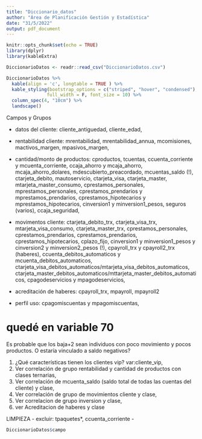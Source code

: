 ```yaml
---
title: "Diccionario_datos"
author: "Área de Planificación Gestión y Estadística"
date: "31/5/2022"
output: pdf_document
---
```


```r
knitr::opts_chunk$set(echo = TRUE)
library(dplyr)
library(kableExtra)
```

```r
DiccionarioDatos <- readr::read_csv("DiccionarioDatos.csv")

DiccionarioDatos %>% 
  kable(align = 'c', longtable = TRUE ) %>%
  kable_styling(bootstrap_options = c("striped", "hover", "condensed"),
               full_width = F, font_size = 10) %>% 
  column_spec(4, "10cm") %>% 
  landscape()

```


Campos y Grupos

- datos del cliente: cliente_antiguedad, cliente_edad,  

- rentabilidad cliente:  mrentabilidad, mrentabilidad_annua, mcomisiones, mactivos_margen, mpasivos_margen, 

- cantidad/monto de productos: cproductos, tcuentas, ccuenta_corriente y mcuenta_corriente, ccaja_ahorro y mcaja_ahorro, mcaja_ahorro_dolares, mdescubierto_preacordado, mcuentas_saldo (!), ctarjeta_debito, mautoservicio, ctarjeta_visa, ctarjeta_master, mtarjeta_master_consumo, cprestamos_personales,  mprestamos_personales, cprestamos_prendarios y mprestamos_prendarios, cprestamos_hipotecarios y mprestamos_hipotecarios, cinversion1 y minversion1_pesos, seguros (varios), ccaja_seguridad, 

- movimentos cliente: ctarjeta_debito_trx, ctarjeta_visa_trx, mtarjeta_visa_consumo, ctarjeta_master_trx, cprestamos_personales, cprestamos_prendarios, cprestamos_prendarios, cprestamos_hipotecarios, cplazo_fijo, cinversion1 y minversion1_pesos y cinversion2 y minversion2_pesos (!), cpayroll_trx y cpayroll2_trx (haberes), ccuenta_debitos_automaticos y mcuenta_debitos_automaticos,  ctarjeta_visa_debitos_automaticos/mtarjeta_visa_debitos_automaticos,  ctarjeta_master_debitos_automaticos/mttarjeta_master_debitos_automaticos, cpagodeservicios y mpagodeservicios, 


- acreditación de haberes: cpayroll_trx, mpayroll, mpayroll2

- perfil uso: cpagomiscuentas y mpagomiscuentas, 


# quedé en variable 70


Es probable que los baja+2 sean individuos con poco movimiento y pocos productos. O estaría vinculado a saldo negativos?



1) ¿Qué características tienen los clientes vip? var:cliente_vip,  
2) Ver correlación de grupo rentabilidad y cantidad de productos con clases ternarias, 
3) Ver correlación de mcuenta_saldo (saldo total de todas las cuentas del cliente) y clase, 
4) Ver correlación de grupo de movimientos cliente y clase, 
5) Ver correlacion de grupo inversion y clase, 
6) ver Acreditacion de haberes y clase




LIMPIEZA
- excluir: tpaquetes*, ccuenta_corriente
- 





```r
DiccionarioDatos$campo
```

